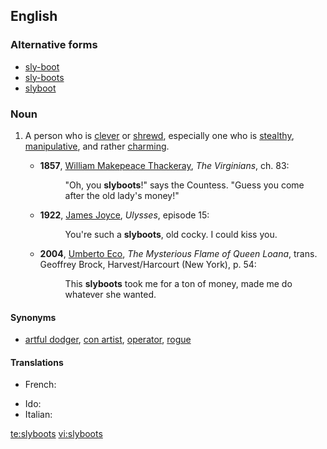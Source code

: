 ==English==

===Alternative forms===
* [[sly-boot]]
* [[sly-boots]]
* [[slyboot]]

===Noun===
{{en-noun|slyboots}}

# {{label|en|chiefly|British}} A person who is [[clever]] or [[shrewd]], especially one who is [[stealthy]], [[manipulative]], and rather [[charming]].
#* '''1857''', [[w:William_Makepeace_Thackeray|William Makepeace Thackeray]], ''The Virginians'', ch. 83:
#*: "Oh, you '''slyboots'''!" says the Countess. "Guess you come after the old lady's money!"
#* '''1922''', [[w:James_Joyce|James Joyce]], ''Ulysses'', episode 15:
#*: You're such a '''slyboots''', old cocky. I could kiss you.
#* '''2004''', [[w:Umberto_Eco|Umberto Eco]], ''The Mysterious Flame of Queen Loana'', trans. Geoffrey Brock, Harvest/Harcourt (New York), p. 54:
#*: This '''slyboots''' took me for a ton of money, made me do whatever she wanted.

====Synonyms====
* [[artful dodger]], [[con artist]], [[operator]], [[rogue]]

====Translations====
{{trans-top|shallow and manipulative woman}}
* French: {{t+|fr|chattemite|f}}
{{trans-mid}}
* Ido: {{t|io|katacho}}
* Italian: {{t|it|gattamorta|f}}
{{trans-bottom}}

[[te:slyboots]]
[[vi:slyboots]]